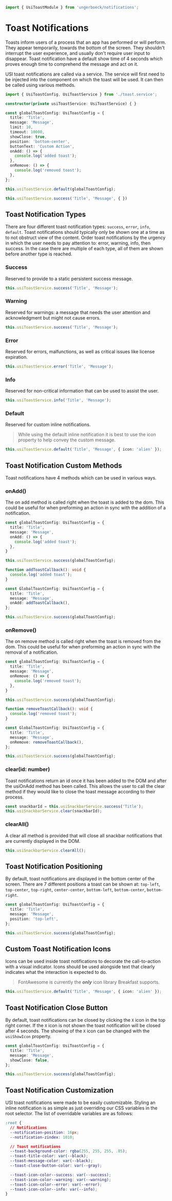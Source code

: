 ```ts
import { UsiToastModule } from 'ungerboeck/notifications';
```

# Toast Notifications
Toasts inform users of a process that an app has performed or will perform. They appear temporarily, towards the
bottom of the screen. They shouldn't interrupt the user experience, and usually don't require user input to disappear.
Toast notification have a default show time of 4 seconds which proves enough time to comprehend the message and act
on it.

USI toast notifications are called via a service. The service will first need to be injected into the component on
which the toast will be used. It can then be called using various methods.

```ts
import { UsiToastConfig, UsiToastService } from './toast.service';

constructor(private usiToastService: UsiToastService) { }

const globalToastConfig: UsiToastConfig = {
  title: 'Title',
  message: 'Message',
  limit: 10,
  timeout: 10000,
  showClose: true,
  position: 'bottom-center',
  buttonText: 'Custom Action',
  onAdd: () => {
    console.log('added toast');
  },
  onRemove: () => {
    console.log('removed toast');
  },
};

this.usiToastService.default(globalToastConfig);

this.usiToastService.success('Title', 'Message', { })
```

## Toast Notification Types
There are four different toast notification types: `success`, `error`, `info`, `default`. Toast notifications
should typically only be shown one at a time as to not obstruct view of the content. Order toast notifications by the
urgency in which the user needs to pay attention to: error, warning, info, then success. In the case there are multiple
of each type, all of them are shown before another type is reached.

### Success
Reserved to provide to a static persistent success message.

```ts
this.usiToastService.success('Title', 'Message');
```

### Warning
Reserved for warnings: a message that needs the user attention and acknowledgment but might not cause errors.

```ts
this.usiToastService.success('Title', 'Message');
```

### Error
Reserved for errors, malfunctions, as well as critical issues like license expiration.

```ts
this.usiToastService.error('Title', 'Message');
```

### Info
Reserved for non-critical information that can be used to assist the user.

```ts
this.usiToastService.info('Title', 'Message');
```

### Default
Reserved for custom inline notifications.

> While using the default inline notification it is best to use the icon property to help convey the custom message.

```ts
this.usiToastService.default('Title', 'Message', { icon: 'alien' });
```

## Toast Notification Custom Methods
Toast notifications have 4 methods which can be used in various ways.

### onAdd()
The on add method is called right when the toast is added to the dom. This could be useful for when preforming an
action in sync with the addition of a notification.

```ts
const globalToastConfig: UsiToastConfig = {
  title: 'Title',
  message: 'Message',
  onAdd: () => {
    console.log('added toast');
  },
}

this.usiToastService.success(globalToastConfig);
```

```ts
function addToastCallback(): void {
  console.log('added toast');
}

const GlobalToastConfig: UsiToastConfig = {
  title: 'Title',
  message: 'Message',
  onAdd: addToastCallback(),
};

this.usiToastService.success(globalToastConfig);
```

### onRemove()
The on remove method is called right when the toast is removed from the dom. This could be useful for when preforming
an action in sync with the removal of a notification.

```ts
const globalToastConfig: UsiToastConfig = {
  title: 'Title',
  message: 'Message',
  onRemove: () => {
    console.log('removed toast');
  },
}

this.usiToastService.success(globalToastConfig);
```

```ts
function removeToastCallback(): void {
  console.log('removed toast');
}

const GlobalToastConfig: UsiToastConfig = {
  title: 'Title',
  message: 'Message',
  onRemove: removeToastCallback(),
};

this.usiToastService.success(globalToastConfig);
```

### clear(id: number)
Toast notifications return an id once it has been added to the DOM and after the usiOnAdd method has been called.
This allows the user to call the clear method if they would like to close the toast message according to their process.

```ts
const snackbarId = this.usiSnackbarService.success('Title');
this.usiSnackbarService.clear(snackbarId);
```

### clearAll()
A clear all method is provided that will close all snackbar notifications that are currently displayed in the DOM.

```ts
this.usiSnackbarService.clearAll();
```

## Toast Notification Positioning
By default, toast notifications are displayed in the bottom center of the screen. There are 7 different positions a
toast can be shown at: `top-left`, `top-center`, `top-right`, `center-center`, `bottom-left`, `bottom-center`,
`bottom-right`.

```ts
const globalToastConfig: UsiToastConfig = {
  title: 'Title',
  message: 'Message',
  position: 'top-left',
};

this.usiToastService.success(globalToastConfig);
```

## Custom Toast Notification Icons
Icons can be used inside toast notifications to decorate the call-to-action with a visual indicator. Icons should be
used alongside text that clearly indicates what the interaction is expected to do.

> FontAwesome is currently the ***only*** icon library Breakfast supports.

```ts
this.usiToastService.default('Title', 'Message', { icon: 'alien' });
```

## Toast Notification Close Button
By default, toast notifications can be closed by clicking the `X` icon in the top right corner. If the `X` icon is not
shown the toast notification will be closed after 4 seconds. The showing of the `X` icon can be changed with the
`usiShowIcon` property.

```ts
const globalToastConfig: UsiToastConfig = {
  title: 'Title',
  message: 'Message',
  showClose: false,
};

this.usiToastService.success(globalToastConfig);
```

## Toast Notification Customization
USI toast notifications were made to be easily customizable. Styling an inline notification is as simple as just
overriding our CSS variables in the root selector. The list of overridable variables are as follows:

```css
:root {
  // Notifications
  --notification-position: 16px;
  --notification-zindex: 1010;

  // Toast notifications
  --toast-background-color: rgba(255, 255, 255, .85);
  --toast-title-color: var(--black);
  --toast-message-color: var(--black);
  --toast-close-button-color: var(--gray);

  --toast-icon-color--success: var(--success);
  --toast-icon-color--warning: var(--warning);
  --toast-icon-color--error: var(--error);
  --toast-icon-color--info: var(--info);
}
```
